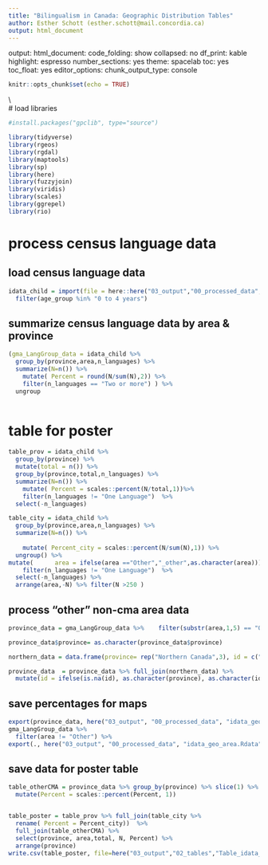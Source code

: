---
title: "Bilingualism in Canada: Geographic Distribution Tables"
author: Esther Schott (esther.schott@mail.concordia.ca)
output: html_document
---
output: 
  html_document: 
    code_folding: show
    collapsed: no
    df_print: kable
    highlight: espresso
    number_sections: yes
    theme: spacelab
    toc: yes
    toc_float: yes
editor_options: 
  chunk_output_type: console

```{r setup, include=FALSE}
knitr::opts_chunk$set(echo = TRUE)
```

\\\
# load libraries
```{r load packages}
#install.packages("gpclib", type="source")

library(tidyverse)
library(rgeos)
library(rgdal)
library(maptools)
library(sp)
library(here)
library(fuzzyjoin)
library(viridis)
library(scales)
library(ggrepel)
library(rio)
```





# process census language data
## load census language data
```{r read_census_data}
idata_child = import(file = here::here("03_output","00_processed_data", "idata_preprocessed.Rdata")) %>%
  filter(age_group %in% "0 to 4 years")

```

## summarize census language data by area & province
```{r summarize_census_data}
(gma_LangGroup_data = idata_child %>%
  group_by(province,area,n_languages) %>%
  summarize(N=n()) %>%
    mutate( Percent = round(N/sum(N),2)) %>% 
    filter(n_languages == "Two or more") ) %>%
  ungroup
    

```
# table for poster
```{r}
table_prov = idata_child %>%
  group_by(province) %>%
  mutate(total = n()) %>% 
  group_by(province,total,n_languages) %>%
  summarize(N=n()) %>% 
    mutate( Percent = scales::percent(N/total,1))%>% 
    filter(n_languages != "One Language")  %>%
  select(-n_languages)

table_city = idata_child %>%
  group_by(province,area,n_languages) %>%
  summarize(N=n()) %>%
  
    mutate( Percent_city = scales::percent(N/sum(N),1)) %>%
  ungroup() %>%
mutate(      area = ifelse(area =="Other","_other",as.character(area)))%>% 
    filter(n_languages != "One Language")  %>%
  select(-n_languages) %>%
  arrange(area,-N) %>% filter(N >250 ) 


```



## process "other" non-cma area data
```{r}

province_data = gma_LangGroup_data %>%    filter(substr(area,1,5) == "Other")

province_data$province= as.character(province_data$province)

northern_data = data.frame(province= rep("Northern Canada",3), id = c("Yukon", "Northwest Territories", "Nunavut"))

province_data  = province_data %>% full_join(northern_data) %>%
  mutate(id = ifelse(is.na(id), as.character(province), as.character(id)))

```
## save percentages for maps
```{r}
export(province_data, here("03_output", "00_processed_data", "idata_geo_province.Rdata"))
gma_LangGroup_data %>% 
  filter(area != "Other") %>%
export(., here("03_output", "00_processed_data", "idata_geo_area.Rdata"))

```



## save data for poster table
```{r}
table_otherCMA = province_data %>% group_by(province) %>% slice(1) %>% ungroup() %>% select(-id, -N) %>%
  mutate(Percent = scales::percent(Percent, 1))


table_poster = table_prov %>% full_join(table_city %>% 
  rename( Percent = Percent_city))  %>% 
  full_join(table_otherCMA) %>%
  select(province, area,total, N, Percent) %>%
  arrange(province)
write.csv(table_poster, file=here("03_output","02_tables","Table_idata_by_area.csv"),row.names = F)
```




